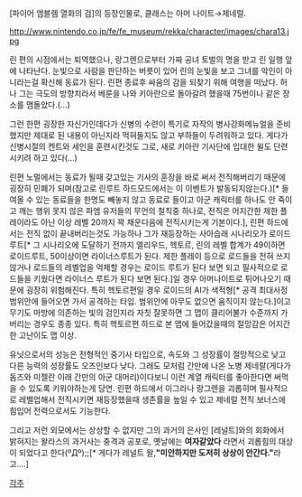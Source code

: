 [파이어 엠블렘 열화의 검]의 등장인물로, 클래스는 아머 나이트→제네럴.

http://www.nintendo.co.jp/fe/fe_museum/rekka/character/images/chara13.jpg

린 편의 시점에서는 퇴역했으나, 랑그렌으로부터 가짜 공녀 토벌의 명을 받고 린 일행 앞에 나타난다. 눈빛으로 사람을 판단하는 버릇이 있어 린의 눈빛을 보고 그녀를 악인이 아니라는걸 확신해 동료가 된다. 린편 종료후 싸움의 감을 되찾기 위해 여행을 떠났다. 허나 그는 극도의 방향치라서 베룬을 나와 키아란으로 돌아갈려 했을때 75번이나 같은 장소를 맴돌았다.(…)

그런 한편 굉장한 자신가인데다가 신병의 수련이 특기로 자작의 병사강화메뉴얼을 준비했지만 제대로 된 내용이 아닌지라 먹혀들지도 않고 부하들이 두려워하고 있다. 게다가 신병시절의 켄트와 세인을 훈련시킨것도 그로, 새로 키아란 기사단에 입대한 윌도 단련시키려 하고 있다(…)

린편 노멀에서는 동료가 될때 갖고있는 기사의 훈장을 바로 써서 전직해버리기 때문에 굉장히 민폐가 되며(참고로 린루트 하드모드에서는 이 이벤트가 발동되지않는다.)[* 들여올 수 있는 동료들을 한명도 빼놓지 않고 동료로 들이고 아군 캐릭터를 하나도 안 죽이고 깨는 행위 못지 않은 파엠 유저들의 무언의 철칙중 하나로, 전직은 어지간한 제한 플레이라도 아닌 이상 레벨 20까지 꽉 채운다음에 전직시키는게 기본이다.], 린편 하드에서는 전직 없이 끝내버리는것도 가능하나 그가 재등장하는 사아습래 시나리오가 로이드루트[* 그 시나리오에 도달하기 전까지 엘리우드, 헥토르, 린의 레벨 합계가 49이하면 로이드루트, 50이상이면 라이너스루트가 된다. 제한 플레이 등으로 로드들을 전혀 쓰지 않거나 로드들의 레벨업을 억제할 경우는 로이드 루트가 된다 보면 되고 필사적으로 로드들을 키웠다면 라이너스 루트가 된다 보면 된다.]일 경우 아머나이트로 튀어나오기 때문에 굉장히 위험해진다. 특히 헥토르편일 경우 로이드의 AI가 색적형[* 공격 최대사정 범위안에 들어오면 가서 공격하는 타입. 범위안에 아무도 없으면 움직이지 않는다.]이고 무기도 마방에 의존하는 빛의 검인지라 자칫 잘못하면 그 맵이 클리어불가 수준까지 가버리는 경우도 종종 있다. 특히 헥토르편 하드로 본 맵에 들어갔을때의 절망감은 어지간한 고난이도 맵 이상.

유닛으로서의 성능은 전형적인 중기사 타입으로, 속도와 그 성장률이 절망적으로 낮고 다른 능력의 성장률도 오즈인보다 낮다. 그래도 모처럼 간만에 나온 노병 제네랄(게다가 돔즈와 미젤란 이래 간만의 아군 대머리)이다보니 이런 계열 캐릭터를 좋아한다면 써먹을 수 있도록 키워야하는게 당연. 린편 하드에서 이그라나 랑그렌을 괴롭히며 필사적으로 레벨업해서 전직시키면 재등장했을때 생존률을 높일 수 있고 제네럴 전직 보너스에 힘입어 전력으로서도 기능한다.

그리고 저런 외모에서는 상상할 수 없지만 그의 과거의 은사인 [레널트]와의 회화에서 밝혀지는 왈라스의 과거사는 충격과 공포로, 옛날에는 '''여자같았다''' 라면서 괴롭힘의 대상이 되었다고 한다(ºДº);;[* 게다가 레널트 왈,''' "미안하지만 도저히 상상이 안간다." '''라고….]

[[각주]]
